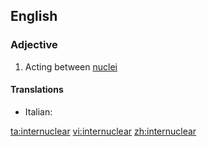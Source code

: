 ==English==

===Adjective===
{{en-adj|-}}

# {{physics}} Acting between [[nucleus|nuclei]]

====Translations====
{{trans-top|acting between nuclei}}
* Italian: {{t-|it|internucleare}}
{{trans-mid}}
{{trans-bottom}}

[[ta:internuclear]]
[[vi:internuclear]]
[[zh:internuclear]]